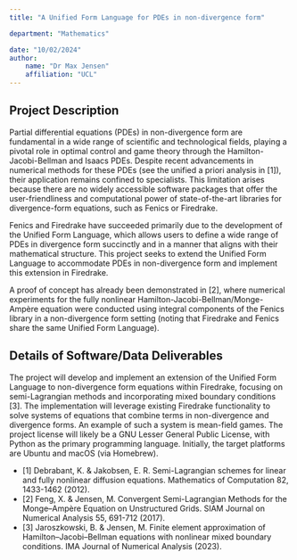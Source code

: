 ```yaml
---
title: "A Unified Form Language for PDEs in non-divergence form"

department: "Mathematics"

date: "10/02/2024"
author: 
    name: "Dr Max Jensen"
    affiliation: "UCL"
---
```

## Project Description

Partial differential equations (PDEs) in non-divergence form are fundamental in a wide range of scientific and technological fields, playing a pivotal role in optimal control and game theory through the Hamilton-Jacobi-Bellman and Isaacs PDEs. Despite recent advancements in numerical methods for these PDEs (see the unified a priori analysis in [1]), their application remains confined to specialists. This limitation arises because there are no widely accessible software packages that offer the user-friendliness and computational power of state-of-the-art libraries for divergence-form equations, such as Fenics or Firedrake.

Fenics and Firedrake have succeeded primarily due to the development of the Unified Form Language, which allows users to define a wide range of PDEs in divergence form succinctly and in a manner that aligns with their mathematical structure. This project seeks to extend the Unified Form Language to accommodate PDEs in non-divergence form and implement this extension in Firedrake.

A proof of concept has already been demonstrated in [2], where numerical experiments for the fully nonlinear Hamilton-Jacobi-Bellman/Monge-Ampère equation were conducted using integral components of the Fenics library in a non-divergence form setting (noting that Firedrake and Fenics share the same Unified Form Language).
 
## Details of Software/Data Deliverables
 
The project will develop and implement an extension of the Unified Form Language to non-divergence form equations within Firedrake, focusing on semi-Lagrangian methods and incorporating mixed boundary conditions [3]. The implementation will leverage existing Firedrake functionality to solve systems of equations that combine terms in non-divergence and divergence forms. An example of such a system is mean-field games. The project license will likely be a GNU Lesser General Public License, with Python as the primary programming language. Initially, the target platforms are Ubuntu and macOS (via Homebrew).

- [1] Debrabant, K. & Jakobsen, E. R. Semi-Lagrangian schemes for linear and fully nonlinear diffusion equations. Mathematics of Computation 82, 1433-1462 (2012).
- [2] Feng, X. & Jensen, M. Convergent Semi-Lagrangian Methods for the Monge--Ampère Equation on Unstructured Grids. SIAM Journal on Numerical Analysis 55, 691-712 (2017).
- [3] Jaroszkowski, B. & Jensen, M. Finite element approximation of Hamilton–Jacobi–Bellman equations with nonlinear mixed boundary conditions. IMA Journal of Numerical Analysis (2023).